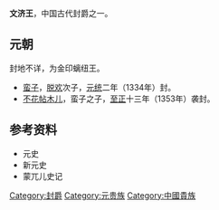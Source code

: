 '''文济王'''，中国古代封爵之一。
==元朝==
封地不详，为金印螭纽王。
*[[蛮子|蛮子]]，[[脱欢|脱欢]]次子，[[元统_(元朝)|元统]]二年（1334年）封。
*[[不花帖木儿|不花帖木儿]]，蛮子之子，[[至正|至正]]十三年（1353年）袭封。
==参考资料==
*元史
*新元史
*蒙兀儿史记

{{disambig|Cat=三字封號消歧義}}
{{元朝藩王}}

[[Category:封爵|Category:封爵]]
[[Category:元贵族|Category:元贵族]]
[[Category:中國貴族|Category:中國貴族]]